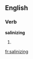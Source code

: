 ==English==

===Verb===
'''salinizing'''

# {{present participle of|[[salinize]]}}

[[fr:salinizing]]